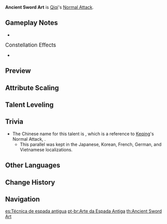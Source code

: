 {{Talent Infobox
|character     = Qiqi
|type          = Normal Attack
|image         = Talent Ancient Sword Art.png
|info          = '''Normal Attack'''<br />Perform up to 5 rapid strikes.<br /><br />'''Charged Attack'''<br />Consumes a certain amount Stamina to unleash 2 rapid sword strikes.<br /><br />'''Plunging Attack'''<br />Plunges from mid-air to strike the ground below, damaging opponents along the path and dealing [[AoE]] DMG upon impact.
|hit1          = 37.8–79.9%
|hit2          = 38.9–82.3%
|hit3          = 24.2–51.1% (×2)
|hit4          = 24.7–52.2% (×2)
|hit5          = 63.0–133%
|charged       = 64.3–136% (×2)
|chargedStamina= 20
|plunge        = 63.9–135.3%
|plungeLow     = 128–271%
|plungeHigh    = 160–338%
|scale_att1    = ATK
}}
'''Ancient Sword Art''' is [[Qiqi]]'s [[Normal Attack]].

==Gameplay Notes==
*{{TalentNote|character=Qiqi|talent=Ancient Sword Art|ascension|2|A Glimpse Into Arcanum}}

;<big>Constellation Effects</big>
*{{TalentNote|constellation|2|Frozen to the Bone}}

==Preview==
{{Preview
|file1=Ancient Sword Art Normal Preview
|caption1=Normal Attack

|file2=Ancient Sword Art Charged Preview
|caption2=Charged Attack

|file3=Ancient Sword Art Plunge Preview
|caption3=Plunge Attack
}}
{{clr}}

==Attribute Scaling==
{{Talent Scaling
|talentType=Normal Attack
|levels=11
|order=hit1,hit2,hit3,hit4,hit5,charged_title,charged,stamina,plunge_title,plunge,plungelow,plungehigh
|titles=1-Hit DMG (%),2-Hit DMG (%),3-Hit DMG (%),4-Hit DMG (%),5-Hit DMG (%),Charged Attack,Charged Attack DMG (%),Charged Attack Stamina Cost,Plunging Attack,Plunge DMG (%),Low Plunge DMG (%),High Plunge DMG (%)
|hit1_1=37.75
|hit1_2=40.83
|hit1_3=43.9
|hit1_4=48.29
|hit1_5=51.36
|hit1_6=54.87
|hit1_7=59.7
|hit1_8=64.53
|hit1_9=69.36
|hit1_10=74.63
|hit1_11=79.9
|hit2_1=38.87
|hit2_2=42.04
|hit2_3=45.2
|hit2_4=49.72
|hit2_5=52.88
|hit2_6=56.5
|hit2_7=61.47
|hit2_8=66.44
|hit2_9=71.42
|hit2_10=76.84
|hit2_11=82.26
|hit3_1=24.17+24.17
|hit3_2=26.13+26.13
|hit3_3=28.1+28.1
|hit3_4=30.91+30.91
|hit3_5=32.88+32.88
|hit3_6=35.13+35.13
|hit3_7=38.22+38.22
|hit3_8=41.31+41.31
|hit3_9=44.4+44.4
|hit3_10=47.77+47.77
|hit3_11=51.14+51.14
|hit4_1=24.68+24.68
|hit4_2=26.69+26.69
|hit4_3=28.7+28.7
|hit4_4=31.57+31.57
|hit4_5=33.58+33.58
|hit4_6=35.88+35.88
|hit4_7=39.03+39.03
|hit4_8=42.19+42.19
|hit4_9=45.35+45.35
|hit4_10=48.79+48.79
|hit4_11=52.23+52.23
|hit5_1=63.04
|hit5_2=68.17
|hit5_3=73.3
|hit5_4=80.63
|hit5_5=85.76
|hit5_6=91.63
|hit5_7=99.69
|hit5_8=107.75
|hit5_9=115.81
|hit5_10=124.61
|hit5_11=133.41
|charged_1=64.33+64.33
|charged_2=69.56+69.56
|charged_3=74.8+74.8
|charged_4=82.28+82.28
|charged_5=87.52+87.52
|charged_6=93.5+93.5
|charged_7=101.73+101.73
|charged_8=109.96+109.96
|charged_9=118.18+118.18
|charged_10=127.16+127.16
|charged_11=136.14+136.14
|stamina=20
|plunge_1=63.93
|plunge_2=69.14
|plunge_3=74.34
|plunge_4=81.77
|plunge_5=86.98
|plunge_6=92.92
|plunge_7=101.1
|plunge_8=109.28
|plunge_9=117.46
|plunge_10=126.38
|plunge_11=135.3
|plungelow_1=127.84
|plungelow_2=138.24
|plungelow_3=148.65
|plungelow_4=163.51
|plungelow_5=173.92
|plungelow_6=185.81
|plungelow_7=202.16
|plungelow_8=218.51
|plungelow_9=234.86
|plungelow_10=252.7
|plungelow_11=270.54
|plungehigh_1=159.68
|plungehigh_2=172.67
|plungehigh_3=185.67
|plungehigh_4=204.24
|plungehigh_5=217.23
|plungehigh_6=232.09
|plungehigh_7=252.51
|plungehigh_8=272.93
|plungehigh_9=293.36
|plungehigh_10=315.64
|plungehigh_11=337.92
}}

==Talent Leveling==
{{Talent Upgrade|Qiqi}}

==Trivia==
*The Chinese name for this talent is {{Lang|''Ancient Yunlai Swordsmanship''|zh=云来古剑法|zh_rm=Yúnlái Gǔ Jiànfǎ}}, which is a reference to [[Keqing]]'s Normal Attack, {{Lang|[[Yunlai Swordsmanship]]|zh=云来剑法|zh_rm=Yúnlái Jiànfǎ}}.
**This parallel was kept in the Japanese, Korean, French, German, and Vietnamese localizations.

==Other Languages==
{{Other Languages
|en      = Ancient Sword Art
|zhs     = 云来古剑法
|zhs_rm  = Yúnlái Gǔ Jiànfǎ
|zht     = 雲來古劍法
|zht_rm  = Yúnlái Gǔ Jiànfǎ
|zh_tl   = Yunlai Ancient Swordsmanship
|zh_note = To keep a reference to Keqing's normal attack; it could be also translated as "Yunlai Ancient Sword Art" (as in English) or "Yunlai Ancient Sword Technique."
|ja      = 雲来古剣法
|ja_rm   = Unrai Ko Kenpou{{Assumed}}
|ja_tl   = Yunlai Ancient Swordsmanship{{Sino|ja}}
|ko      = {{tt|운래|雲来}}의 {{tt|고대|古代}} {{tt|검법|劍法}}
|ko_rm   = Unrae-ui Godae Geombeop
|ko_tl   = Yunlai's Ancient Swordsmanship
|es      = Técnica de espada antigua
|es_tl   = Ancient Sword Technique
|fr      = Escrime ancienne des nuages
|fr_tl   = Ancient Fencing of the Clouds
|ru      = Облачный меч
|ru_tl   = Cloudy Sword
|th      = Ancient Sword Art
|vi      = {{tt|Vân Lai Cổ Kiếm Pháp|云来古剑法}}
|vi_tl   = Yunlai Ancient Swordsmanship{{Sino|vi}}
|de      = Alte Schwertkunst aus den Wolken
|de_tl   = Ancient Sword-Art from the Clouds
|id      = Ancient Sword Art
|pt      = Arte da Espada Antiga
|pt_tl   = Art of the Ancient Sword
}}

==Change History==
{{Change History|1.0}}

==Navigation==
{{Talent Navbox|Qiqi}}

[[es:Técnica de espada antigua]]
[[pt-br:Arte da Espada Antiga]]
[[th:Ancient Sword Art]]